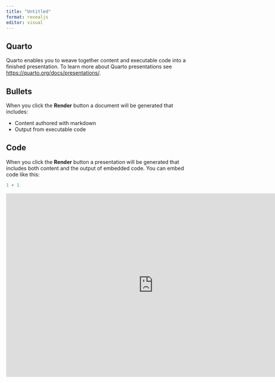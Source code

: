 ```yaml
---
title: "Untitled"
format: revealjs
editor: visual
---
```


## Quarto

Quarto enables you to weave together content and executable code into a finished presentation. To learn more about Quarto presentations see <https://quarto.org/docs/presentations/>.

## Bullets

When you click the **Render** button a document will be generated that includes:

-   Content authored with markdown
-   Output from executable code

## Code

When you click the **Render** button a presentation will be generated that includes both content and the output of embedded code. You can embed code like this:

```python
1 + 1
```


<iframe width="800" height="500" frameborder="0" src="https://pythontutor.com/iframe-embed.html#code=def%20add_numbers%28num1,%20num2%29%3A%0A%20%20%22%22%22%20Adds%20two%20input%20numbers%20together.%20%22%22%22%0A%20%20result%20%3D%20num1%20%2B%20num2%0A%20%20return%20result%0A%20%20%0Aadd_numbers%283,%204%29&codeDivHeight=400&codeDivWidth=350&cumulative=false&curInstr=0&heapPrimitives=nevernest&origin=opt-frontend.js&py=311&rawInputLstJSON=%5B%5D&textReferences=false"> </iframe>